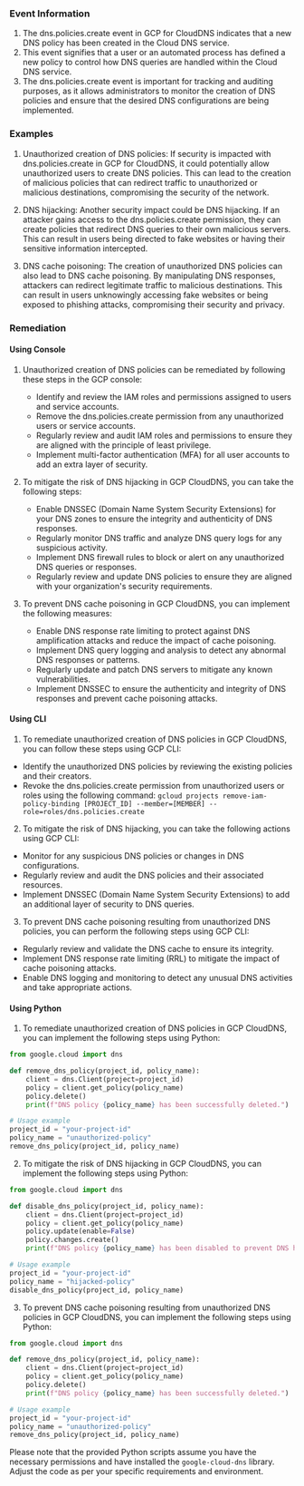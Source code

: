 
### Event Information

1. The dns.policies.create event in GCP for CloudDNS indicates that a new DNS policy has been created in the Cloud DNS service.
2. This event signifies that a user or an automated process has defined a new policy to control how DNS queries are handled within the Cloud DNS service.
3. The dns.policies.create event is important for tracking and auditing purposes, as it allows administrators to monitor the creation of DNS policies and ensure that the desired DNS configurations are being implemented.


### Examples

1. Unauthorized creation of DNS policies: If security is impacted with dns.policies.create in GCP for CloudDNS, it could potentially allow unauthorized users to create DNS policies. This can lead to the creation of malicious policies that can redirect traffic to unauthorized or malicious destinations, compromising the security of the network.

2. DNS hijacking: Another security impact could be DNS hijacking. If an attacker gains access to the dns.policies.create permission, they can create policies that redirect DNS queries to their own malicious servers. This can result in users being directed to fake websites or having their sensitive information intercepted.

3. DNS cache poisoning: The creation of unauthorized DNS policies can also lead to DNS cache poisoning. By manipulating DNS responses, attackers can redirect legitimate traffic to malicious destinations. This can result in users unknowingly accessing fake websites or being exposed to phishing attacks, compromising their security and privacy.

### Remediation

#### Using Console

1. Unauthorized creation of DNS policies can be remediated by following these steps in the GCP console:
   - Identify and review the IAM roles and permissions assigned to users and service accounts.
   - Remove the dns.policies.create permission from any unauthorized users or service accounts.
   - Regularly review and audit IAM roles and permissions to ensure they are aligned with the principle of least privilege.
   - Implement multi-factor authentication (MFA) for all user accounts to add an extra layer of security.

2. To mitigate the risk of DNS hijacking in GCP CloudDNS, you can take the following steps:
   - Enable DNSSEC (Domain Name System Security Extensions) for your DNS zones to ensure the integrity and authenticity of DNS responses.
   - Regularly monitor DNS traffic and analyze DNS query logs for any suspicious activity.
   - Implement DNS firewall rules to block or alert on any unauthorized DNS queries or responses.
   - Regularly review and update DNS policies to ensure they are aligned with your organization's security requirements.

3. To prevent DNS cache poisoning in GCP CloudDNS, you can implement the following measures:
   - Enable DNS response rate limiting to protect against DNS amplification attacks and reduce the impact of cache poisoning.
   - Implement DNS query logging and analysis to detect any abnormal DNS responses or patterns.
   - Regularly update and patch DNS servers to mitigate any known vulnerabilities.
   - Implement DNSSEC to ensure the authenticity and integrity of DNS responses and prevent cache poisoning attacks.

#### Using CLI

1. To remediate unauthorized creation of DNS policies in GCP CloudDNS, you can follow these steps using GCP CLI:

- Identify the unauthorized DNS policies by reviewing the existing policies and their creators.
- Revoke the dns.policies.create permission from unauthorized users or roles using the following command:
  `gcloud projects remove-iam-policy-binding [PROJECT_ID] --member=[MEMBER] --role=roles/dns.policies.create`

2. To mitigate the risk of DNS hijacking, you can take the following actions using GCP CLI:

- Monitor for any suspicious DNS policies or changes in DNS configurations.
- Regularly review and audit the DNS policies and their associated resources.
- Implement DNSSEC (Domain Name System Security Extensions) to add an additional layer of security to DNS queries.

3. To prevent DNS cache poisoning resulting from unauthorized DNS policies, you can perform the following steps using GCP CLI:

- Regularly review and validate the DNS cache to ensure its integrity.
- Implement DNS response rate limiting (RRL) to mitigate the impact of cache poisoning attacks.
- Enable DNS logging and monitoring to detect any unusual DNS activities and take appropriate actions.

#### Using Python

1. To remediate unauthorized creation of DNS policies in GCP CloudDNS, you can implement the following steps using Python:

```python
from google.cloud import dns

def remove_dns_policy(project_id, policy_name):
    client = dns.Client(project=project_id)
    policy = client.get_policy(policy_name)
    policy.delete()
    print(f"DNS policy {policy_name} has been successfully deleted.")

# Usage example
project_id = "your-project-id"
policy_name = "unauthorized-policy"
remove_dns_policy(project_id, policy_name)
```

2. To mitigate the risk of DNS hijacking in GCP CloudDNS, you can implement the following steps using Python:

```python
from google.cloud import dns

def disable_dns_policy(project_id, policy_name):
    client = dns.Client(project=project_id)
    policy = client.get_policy(policy_name)
    policy.update(enable=False)
    policy.changes.create()
    print(f"DNS policy {policy_name} has been disabled to prevent DNS hijacking.")

# Usage example
project_id = "your-project-id"
policy_name = "hijacked-policy"
disable_dns_policy(project_id, policy_name)
```

3. To prevent DNS cache poisoning resulting from unauthorized DNS policies in GCP CloudDNS, you can implement the following steps using Python:

```python
from google.cloud import dns

def remove_dns_policy(project_id, policy_name):
    client = dns.Client(project=project_id)
    policy = client.get_policy(policy_name)
    policy.delete()
    print(f"DNS policy {policy_name} has been successfully deleted.")

# Usage example
project_id = "your-project-id"
policy_name = "unauthorized-policy"
remove_dns_policy(project_id, policy_name)
```

Please note that the provided Python scripts assume you have the necessary permissions and have installed the `google-cloud-dns` library. Adjust the code as per your specific requirements and environment.

